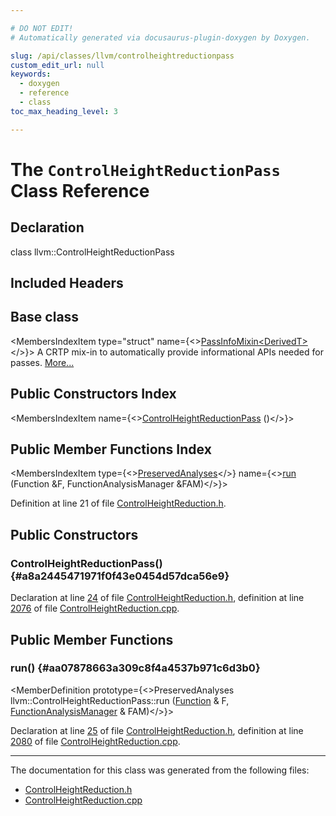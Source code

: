 ```yaml
---

# DO NOT EDIT!
# Automatically generated via docusaurus-plugin-doxygen by Doxygen.

slug: /api/classes/llvm/controlheightreductionpass
custom_edit_url: null
keywords:
  - doxygen
  - reference
  - class
toc_max_heading_level: 3

---
```





# The `ControlHeightReductionPass` Class Reference

<DoxygenPage pluginConfig={pluginConfig}>



## Declaration

<CodeBlock>class llvm::ControlHeightReductionPass</CodeBlock>

## Included Headers

<IncludesList>
<IncludesListItem
  filePath="llvm/Transforms/Instrumentation/ControlHeightReduction.h"
  permalink="/docs/api/files/include/include/llvm/include/llvm/transforms/include/llvm/transforms/instrumentation/controlheightreduction-h"
  isLocal="true" />
</IncludesList>

## Base class

<MembersIndex>

<MembersIndexItem
  type="struct"
  name={<><a href="/docs/api/structs/llvm/passinfomixin">PassInfoMixin&lt;DerivedT&gt;</a></>}>
A CRTP mix-in to automatically provide informational APIs needed for passes. <a href="/docs/api/structs/llvm/passinfomixin/#details">More...</a>
</MembersIndexItem>

</MembersIndex>

## Public Constructors Index

<MembersIndex>

<MembersIndexItem
  name={<><a href="#a8a2445471971f0f43e0454d57dca56e9">ControlHeightReductionPass</a> ()</>}>
</MembersIndexItem>

</MembersIndex>

## Public Member Functions Index

<MembersIndex>

<MembersIndexItem
  type={<><a href="/docs/api/classes/llvm/preservedanalyses">PreservedAnalyses</a></>}
  name={<><a href="#aa07878663a309c8f4a4537b971c6d3b0">run</a> (Function &amp;F, FunctionAnalysisManager &amp;FAM)</>}>
</MembersIndexItem>

</MembersIndex>


Definition at line 21 of file <a href="/docs/api/files/include/include/llvm/include/llvm/transforms/include/llvm/transforms/instrumentation/controlheightreduction-h">ControlHeightReduction.h</a>.

<SectionDefinition>

## Public Constructors

### ControlHeightReductionPass() {#a8a2445471971f0f43e0454d57dca56e9}

<MemberDefinition
  prototype="llvm::ControlHeightReductionPass::ControlHeightReductionPass ()">

Declaration at line <a href="/docs/api/files/include/include/llvm/include/llvm/transforms/include/llvm/transforms/instrumentation/controlheightreduction-h/#l00024">24</a> of file <a href="/docs/api/files/include/include/llvm/include/llvm/transforms/include/llvm/transforms/instrumentation/controlheightreduction-h">ControlHeightReduction.h</a>, definition at line <a href="/docs/api/files/lib/lib/transforms/lib/transforms/instrumentation/controlheightreduction-cpp/#l02076">2076</a> of file <a href="/docs/api/files/lib/lib/transforms/lib/transforms/instrumentation/controlheightreduction-cpp">ControlHeightReduction.cpp</a>.
</MemberDefinition>

</SectionDefinition>

<SectionDefinition>

## Public Member Functions

### run() {#aa07878663a309c8f4a4537b971c6d3b0}

<MemberDefinition
  prototype={<>PreservedAnalyses llvm::ControlHeightReductionPass::run (<a href="/docs/api/classes/llvm/function">Function</a> &amp; F, <a href="/docs/api/namespaces/llvm/#adce09a5a0de0e3177eb00e932734af2f">FunctionAnalysisManager</a> &amp; FAM)</>}>

Declaration at line <a href="/docs/api/files/include/include/llvm/include/llvm/transforms/include/llvm/transforms/instrumentation/controlheightreduction-h/#l00025">25</a> of file <a href="/docs/api/files/include/include/llvm/include/llvm/transforms/include/llvm/transforms/instrumentation/controlheightreduction-h">ControlHeightReduction.h</a>, definition at line <a href="/docs/api/files/lib/lib/transforms/lib/transforms/instrumentation/controlheightreduction-cpp/#l02080">2080</a> of file <a href="/docs/api/files/lib/lib/transforms/lib/transforms/instrumentation/controlheightreduction-cpp">ControlHeightReduction.cpp</a>.
</MemberDefinition>

</SectionDefinition>

<hr/>

The documentation for this class was generated from the following files:

<ul>
<li><a href="/docs/api/files/include/include/llvm/include/llvm/transforms/include/llvm/transforms/instrumentation/controlheightreduction-h">ControlHeightReduction.h</a></li>
<li><a href="/docs/api/files/lib/lib/transforms/lib/transforms/instrumentation/controlheightreduction-cpp">ControlHeightReduction.cpp</a></li>
</ul>

</DoxygenPage>
